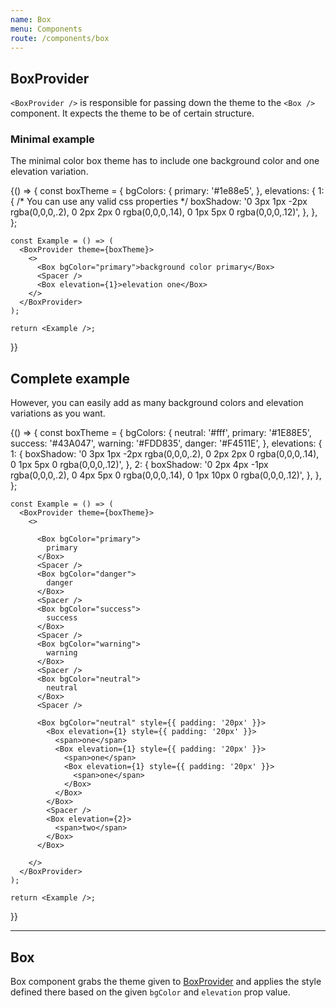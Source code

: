 ```yaml
---
name: Box
menu: Components
route: /components/box
---
```



## **BoxProvider**

`<BoxProvider />` is responsible for passing down the theme to the `<Box />` component. It expects the theme to be of certain structure.


### **Minimal example**

The minimal color box theme has to include one background color and one elevation variation.

<Playground>
  {() => {
    const boxTheme = {
      bgColors: {
        primary: '#1e88e5',
      },
      elevations: {
        1: {
          /* You can use any valid css properties */
          boxShadow:
            '0 3px 1px -2px rgba(0,0,0,.2), 0 2px 2px 0 rgba(0,0,0,.14), 0 1px 5px 0 rgba(0,0,0,.12)',
        },
      },
    };

    const Example = () => (
      <BoxProvider theme={boxTheme}>
        <>
          <Box bgColor="primary">background color primary</Box>
          <Spacer />
          <Box elevation={1}>elevation one</Box>
        </>
      </BoxProvider>
    );

    return <Example />;
  }}
</Playground>

## **Complete example**

However, you can easily add as many background colors and elevation variations as you want.

<Playground>
  {() => {
    const boxTheme = {
      bgColors: {
        neutral: '#fff',
        primary: '#1E88E5',
        success: '#43A047',
        warning: '#FDD835',
        danger: '#F4511E',
      },
      elevations: {
        1: {
          boxShadow:
            '0 3px 1px -2px rgba(0,0,0,.2), 0 2px 2px 0 rgba(0,0,0,.14), 0 1px 5px 0 rgba(0,0,0,.12)',
        },
        2: {
          boxShadow:
            '0 2px 4px -1px rgba(0,0,0,.2), 0 4px 5px 0 rgba(0,0,0,.14), 0 1px 10px 0 rgba(0,0,0,.12)',
        },
      },
    };

    const Example = () => (
      <BoxProvider theme={boxTheme}>
        <>

          <Box bgColor="primary">
            primary
          </Box>
          <Spacer />
          <Box bgColor="danger">
            danger
          </Box>
          <Spacer />
          <Box bgColor="success">
            success
          </Box>
          <Spacer />
          <Box bgColor="warning">
            warning
          </Box>
          <Spacer />
          <Box bgColor="neutral">
            neutral
          </Box>
          <Spacer />

          <Box bgColor="neutral" style={{ padding: '20px' }}>
            <Box elevation={1} style={{ padding: '20px' }}>
              <span>one</span>
              <Box elevation={1} style={{ padding: '20px' }}>
                <span>one</span>
                <Box elevation={1} style={{ padding: '20px' }}>
                  <span>one</span>
                </Box>
              </Box>
            </Box>
            <Spacer />
            <Box elevation={2}>
              <span>two</span>
            </Box>
          </Box>

        </>
      </BoxProvider>
    );

    return <Example />;
  }}
</Playground>

---

## **Box**

Box component grabs the theme given to [BoxProvider](/basic-styled-uikit/components/box#BoxProvider) and applies the style defined there based on the given `bgColor` and `elevation` prop value.

<Props of={Box} />
